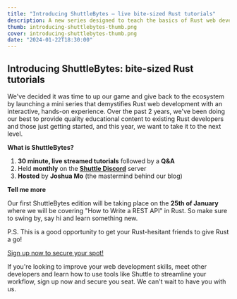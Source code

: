 ```yaml
---
title: "Introducing ShuttleBytes — live bite-sized Rust tutorials"
description: A new series designed to teach the basics of Rust web development with a hands on approach.
thumb: introducing-shuttlebytes-thumb.png
cover: introducing-shuttlebytes-thumb.png
date: "2024-01-22T18:30:00"
---
```


## Introducing ShuttleBytes: bite-sized Rust tutorials

We've decided it was time to up our game and give back to the ecosystem by launching a mini series that demystifies Rust web development with an interactive, hands-on experience. Over the past 2 years, we've been doing our best to provide quality educational content to existing Rust developers and those just getting started, and this year, we want to take it to the next level.

**What is ShuttleBytes?**

1. **30 minute, live streamed tutorials** followed by a **Q&A**
2. Held **monthly** on the **[Shuttle Discord](https://discord.gg/shuttle)** server
3. **Hosted** by **Joshua Mo** (the mastermind behind our blog)

**Tell me more**

Our first ShuttleBytes edition will be taking place on the **25th of January** where we will be covering "How to Write a REST API" in Rust. So make sure to swing by, say hi and learn something new.

P.S. This is a good opportunity to get your Rust-hesitant friends to give Rust a go!

[Sign up now to secure your spot!](https://shuttlerust.typeform.com/shuttlebytes)

If you're looking to improve your web development skills, meet other developers and learn how to use tools like Shuttle to streamline your workflow, sign up now and secure you seat. We can't wait to have you with us.

